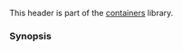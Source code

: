 {{cpp/header/title|stack}}
{{cpp/header/navbar}}
This header is part of the [[cpp/container|containers]] library.
{{dsc begin}}
{{dsc h1|Includes}}
{{dsc inc|cpp/header/dsc compare}}
{{dsc inc|cpp/header/dsc initializer_list}}
{{dsc h1|Classes}}
{{dsc inc|cpp/container/dsc stack}}
{{dsc inc|cpp/container/dsc uses_allocator|stack}}
{{dsc h1|Functions}}
{{dsc inc|cpp/container/dsc operator_cmp|stack}}
{{dsc inc|cpp/container/dsc swap2|stack}}
{{dsc end}}

===Synopsis===
{{cpp/synopsis/stack}}

{{langlinks|de|es|ja|ru|zh}}
